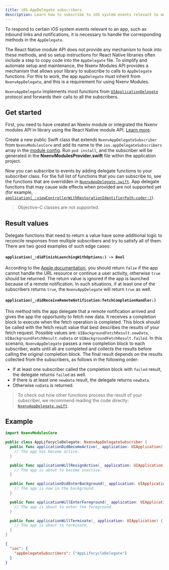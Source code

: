```yaml
---
title: iOS AppDelegate subscribers
description: Learn how to subscribe to iOS system events relevant to an app, such as inbound links and notifications using Nxenv modules API.
---
```


To respond to certain iOS system events relevant to an app, such as inbound links and notifications, it is necessary to handle the corresponding methods in the `AppDelegate`.

The React Native module API does not provide any mechanism to hook into these methods, and so setup instructions for React Native libraries often include a step to copy code into the `AppDelegate` file. To simplify and automate setup and maintenance, the Nxenv Modules API provides a mechanism that allows your library to subscribe to calls to `AppDelegate` functions. For this to work, the app `AppDelegate` must inherit from `NxenvAppDelegate`, and this is a requirement for using Nxenv Modules.

`NxenvAppDelegate` implements most functions from [`UIApplicationDelegate`](https://developer.apple.com/documentation/uikit/uiapplicationdelegate) protocol and forwards their calls to all the subscribers.

## Get started

First, you need to have created an Nxenv module or integrated the Nxenv modules API in library using the React Native module API. [Learn more](./overview.mdx#setup).

Create a new public Swift class that extends `NxenvAppDelegateSubscriber` from `NxenvModulesCore` and add its name to the `ios.appDelegateSubscribers` array in the [module config](/modules/module-config/). Run `pod install`, and the subscriber will be generated in the **NxenvModulesProvider.swift** file within the application project.

Now you can subscribe to events by adding delegate functions to your subscriber class. For the full list of functions that you can subscribe to, see the functions that are overridden in [`NxenvAppDelegate.swift`](https://github.com/nxenv/nxenv/tree/main/packages/nxenv-modules-core/ios/AppDelegates/NxenvAppDelegate.swift). App delegate functions that may cause side effects when provided are not supported yet (for example, [`application(_:viewControllerWithRestorationIdentifierPath:coder:)`](https://developer.apple.com/documentation/uikit/uiapplicationdelegate/1623062-application)).

> Objective-C classes are not supported.

## Result values

Delegate functions that need to return a value have some additional logic to reconcile responses from multiple subscribers and try to satisfy all of them. There are two good examples of such edge cases:

#### `application(_:didFinishLaunchingWithOptions:) -> Bool`

According to the [Apple documentation](https://developer.apple.com/documentation/uikit/uiapplicationdelegate/1622921-application), you should return `false` if the app cannot handle the URL resource or continue a user activity, otherwise `true` should be returned. The return value is ignored if the app is launched because of a remote notification.
In such situations, if at least one of the subscribers returns `true`, the `NxenvAppDelegate` will return `true` as well.

#### `application(_:didReceiveRemoteNotification:fetchCompletionHandler:)`

This method tells the app delegate that a remote notification arrived and gives the app the opportunity to fetch new data. It receives a completion block to execute when the fetch operation is completed. This block should be called with the fetch result value that best describes the results of your fetch request. Possible values are: `UIBackgroundFetchResult.newData`, `UIBackgroundFetchResult.noData` or `UIBackgroundFetchResult.failed`.
In this scenario, `NxenvAppDelegate` passes a new completion block to each subscriber, waits until all are completed and collects the results before calling the original completion block. The final result depends on the results collected from the subscribers, as follows in the following order:

- If at least one subscriber called the completion block with `failed` result, the delegate returns `failed` as well.
- If there is at least one `newData` result, the delegate returns `newData`.
- Otherwise `noData` is returned.

> To check out how other functions process the result of your subscriber, we recommend reading the code directly: [`NxenvAppDelegate.swift`](https://github.com/nxenv/nxenv/tree/main/packages/nxenv-modules-core/ios/AppDelegates/NxenvAppDelegate.swift).

## Example

```swift AppLifecycleDelegate.swift
import NxenvModulesCore

public class AppLifecycleDelegate: NxenvAppDelegateSubscriber {
  public func applicationDidBecomeActive(_ application: UIApplication) {
    // The app has become active.
  }

  public func applicationWillResignActive(_ application: UIApplication) {
    // The app is about to become inactive.
  }

  public func applicationDidEnterBackground(_ application: UIApplication) {
    // The app is now in the background.
  }

  public func applicationWillEnterForeground(_ application: UIApplication) {
    // The app is about to enter the foreground.
  }

  public func applicationWillTerminate(_ application: UIApplication) {
    // The app is about to terminate.
  }
}
```

```json nxenv-module.config.json
{
  "ios": {
    "appDelegateSubscribers": ["AppLifecycleDelegate"]
  }
}
```

